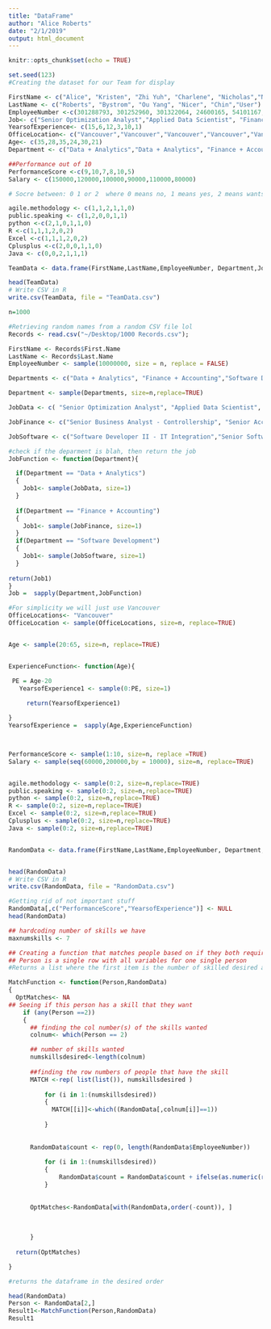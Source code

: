 ```yaml
---
title: "DataFrame"
author: "Alice Roberts"
date: "2/1/2019"
output: html_document
---
```


```r
knitr::opts_chunk$set(echo = TRUE)
```


```r
set.seed(123)
#Creating the dataset for our Team for display 

FirstName <- c("Alice", "Kristen", "Zhi Yuh", "Charlene", "Nicholas","New")
LastName <- c("Roberts", "Bystrom", "Ou Yang", "Nicer", "Chin","User")
EmployeeNumber <-c(301288793, 301252960, 301322064, 24600165, 54101167,1111111)
Job<- c("Senior Optimization Analyst","Applied Data Scientist", "Financial Analyst", "Software Developer II- IT Integration","Senior Software Developer- eCommerce Web","Business Analyst")
YearsofExperience<- c(15,6,12,3,10,1)
OfficeLocation<- c("Vancouver","Vancouver","Vancouver","Vancouver","Vancouver","Vancouver")
Age<- c(35,28,35,24,30,21)
Department <- c("Data + Analytics","Data + Analytics", "Finance + Accounting", "Software Development","Software Development","Data + Analytics")

##Performance out of 10 
PerformanceScore <-c(9,10,7,8,10,5)
Salary <- c(150000,120000,100000,90000,110000,80000)

# Socre between: 0 1 or 2  where 0 means no, 1 means yes, 2 means wants to learn

agile.methodology <- c(1,1,2,1,1,0)
public.speaking <- c(1,2,0,0,1,1)
python <-c(2,1,0,1,1,0)
R <-c(1,1,1,2,0,2)
Excel <-c(1,1,1,2,0,2)
Cplusplus <-c(2,0,0,1,1,0)
Java <- c(0,0,2,1,1,1)

TeamData <- data.frame(FirstName,LastName,EmployeeNumber, Department,Job,OfficeLocation, YearsofExperience,Age,PerformanceScore,Salary,agile.methodology,public.speaking,python,R,Excel,Cplusplus,Java)

head(TeamData)
# Write CSV in R
write.csv(TeamData, file = "TeamData.csv")


```


```r
n=1000

#Retrieving random names from a random CSV file lol 
Records <- read.csv("~/Desktop/1000 Records.csv");

FirstName <- Records$First.Name
LastName <- Records$Last.Name
EmployeeNumber <- sample(10000000, size = n, replace = FALSE)

Departments <- c("Data + Analytics", "Finance + Accounting","Software Development")

Department <- sample(Departments, size=n,replace=TRUE)

JobData <- c( "Senior Optimization Analyst", "Applied Data Scientist", "Digital Analytics Developer, Practice Lead")

JobFinance <- c("Senior Business Analyst - Controllership", "Senior Accountant, Lease & Real Estate", "Intermediate Accountant, Advertising", "Financial Analyst","Intermediate Accountant, Severance & Benefits" )

JobSoftware <- c("Software Developer II - IT Integration","Senior Software Developer","Software Developer II - eCommerce","Software Developer II - IT", "Senior Software Developer - eCommerce Web")

#check if the deparment is blah, then return the job
JobFunction <- function(Department){

  if(Department == "Data + Analytics")
  {
    Job1<- sample(JobData, size=1)
  }
   
  if(Department == "Finance + Accounting")
  {
    Job1<- sample(JobFinance, size=1)
  }
  if(Department == "Software Development")
  {
    Job1<- sample(JobSoftware, size=1)
  }
   
return(Job1)
}
Job =  sapply(Department,JobFunction)

#For simplicity we will just use Vancouver
OfficeLocations<- "Vancouver"
OfficeLocation <- sample(OfficeLocations, size=n, replace=TRUE)


Age <- sample(20:65, size=n, replace=TRUE)


ExperienceFunction<- function(Age){

 PE = Age-20
   YearsofExperience1 <- sample(0:PE, size=1)
     
     return(YearsofExperience1)

}
YearsofExperience =  sapply(Age,ExperienceFunction)



PerformanceScore <- sample(1:10, size=n, replace =TRUE)
Salary <- sample(seq(60000,200000,by = 10000), size=n, replace=TRUE)


agile.methodology <- sample(0:2, size=n,replace=TRUE)
public.speaking <- sample(0:2, size=n,replace=TRUE)
python <- sample(0:2, size=n,replace=TRUE)
R <- sample(0:2, size=n,replace=TRUE)
Excel <- sample(0:2, size=n,replace=TRUE)
Cplusplus <- sample(0:2, size=n,replace=TRUE)
Java <- sample(0:2, size=n,replace=TRUE)


RandomData <- data.frame(FirstName,LastName,EmployeeNumber, Department,Job,OfficeLocation, YearsofExperience,Age,PerformanceScore,Salary,agile.methodology,public.speaking,python,R,Excel,Cplusplus,Java)


head(RandomData)
# Write CSV in R
write.csv(RandomData, file = "RandomData.csv")

```



```r
#Getting rid of not important stuff 
RandomData[,c("PerformanceScore","YearsofExperience")] <- NULL
head(RandomData)

## hardcoding number of skills we have 
maxnumskills <- 7

## Creating a function that matches people based on if they both require each other. 
## Person is a single row with all variables for one single person
#Returns a list where the first item is the number of skilled desired and the rest are the row of the matches associated 

MatchFunction <- function(Person,RandomData)
{
  OptMatches<- NA
## Seeing if this person has a skill that they want
    if (any(Person ==2))
    {
      ## finding the col number(s) of the skills wanted
      colnum<- which(Person == 2)

      ## number of skills wanted 
      numskillsdesired<-length(colnum)
      
      ##finding the row numbers of people that have the skill
      MATCH <-rep( list(list()), numskillsdesired ) 
      
          for (i in 1:(numskillsdesired))
          {
            MATCH[[i]]<-which((RandomData[,colnum[i]]==1))
        
          }
  
      
      RandomData$count <- rep(0, length(RandomData$EmployeeNumber)) 
      
          for (i in 1:(numskillsdesired))
          {
              RandomData$count = RandomData$count + ifelse(as.numeric(rownames(RandomData)) %in%  MATCH[[i]],1,0)
          }
  
  
      OptMatches<-RandomData[with(RandomData,order(-count)), ]
  
  
  
      }
  
  return(OptMatches) 

}

#returns the dataframe in the desired order 
```


```r
head(RandomData)
Person <- RandomData[2,]
Result1<-MatchFunction(Person,RandomData)
Result1
```


